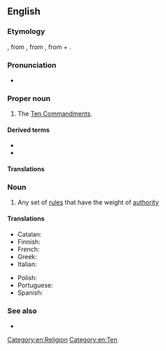 {{also|decalogue|décalogue|Décalogue}}
==English==
{{wikipedia}}

===Etymology===
{{bor+|en|frm|Décalogue}}, from {{der|en|la|decalogus}}, from {{der|en|grc|δεκάλογος}}, from {{m|grc|δέκα||ten}} + {{m|grc|λόγος||statement}}.

===Pronunciation===
* {{a|UK}} {{IPA|en|/ˈdɛkəlɒɡ/}}

===Proper noun===
{{en-proper noun}}

# The [[Ten Commandments]].

====Derived terms====
* {{l|en|Ethical Decalogue}}
* {{l|en|Ritual Decalogue}}

====Translations====
{{trans-see|the Ten Commandments|Ten Commandments}}

===Noun===
{{en-noun}}

# Any set of [[rule]]s that have the weight of [[authority]]

====Translations====
{{trans-top|set of rules}}
* Catalan: {{t|ca|decàleg|m}}
* Finnish: {{t|fi|käskyt|p}}
* French: {{t+|fr|décalogue|m}}
* Greek: {{t+|el|δεκάλογος|m}}
* Italian: {{t+|it|decalogo|m}}
{{trans-mid}}
* Polish: {{t+|pl|dekalog |m}}
* Portuguese: {{t+|pt|decálogo|m}}
* Spanish: {{t+|es|decálogo|m}}
{{trans-bottom}}

===See also===
* {{l|en|Ennealogue||the [[Nine Commandments]]}}

[[Category:en:Religion]]
[[Category:en:Ten]]